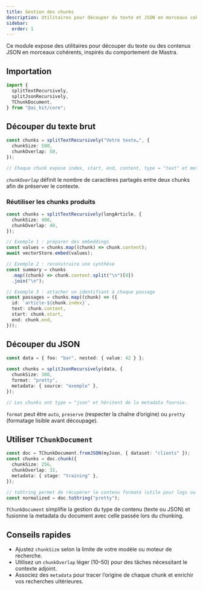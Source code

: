 ```yaml
---
title: Gestion des chunks
description: Utilitaires pour découper du texte et JSON en morceaux cohérents
sidebar:
  order: 1
---
```


Ce module expose des utilitaires pour découper du texte ou des contenus JSON en morceaux cohérents, inspirés du comportement de Mastra.

## Importation

```ts
import {
  splitTextRecursively,
  splitJsonRecursively,
  TChunkDocument,
} from "@ai_kit/core";
```

## Découper du texte brut

```ts
const chunks = splitTextRecursively("Votre texte…", {
  chunkSize: 500,
  chunkOverlap: 50,
});

// Chaque chunk expose index, start, end, content, type = "text" et metadata éventuelle.
```

*`chunkOverlap`* définit le nombre de caractères partagés entre deux chunks afin de préserver le contexte.

### Réutiliser les chunks produits

```ts
const chunks = splitTextRecursively(longArticle, {
  chunkSize: 400,
  chunkOverlap: 40,
});

// Exemple 1 : préparer des embeddings
const values = chunks.map((chunk) => chunk.content);
await vectorStore.embed(values);

// Exemple 2 : reconstruire une synthèse
const summary = chunks
  .map((chunk) => chunk.content.split("\n")[0])
  .join("\n");

// Exemple 3 : attacher un identifiant à chaque passage
const passages = chunks.map((chunk) => ({
  id: `article-${chunk.index}`,
  text: chunk.content,
  start: chunk.start,
  end: chunk.end,
}));
```

## Découper du JSON

```ts
const data = { foo: "bar", nested: { value: 42 } };

const chunks = splitJsonRecursively(data, {
  chunkSize: 300,
  format: "pretty",
  metadata: { source: "exemple" },
});

// Les chunks ont type = "json" et héritent de la metadata fournie.
```

`format` peut être `auto`, `preserve` (respecter la chaîne d’origine) ou `pretty` (formatage lisible avant découpage).

## Utiliser `TChunkDocument`

```ts
const doc = TChunkDocument.fromJSON(myJson, { dataset: "clients" });
const chunks = doc.chunk({
  chunkSize: 256,
  chunkOverlap: 32,
  metadata: { stage: "training" },
});

// toString permet de récupérer le contenu formaté (utile pour logs ou stockage)
const normalized = doc.toString("pretty");
```

`TChunkDocument` simplifie la gestion du type de contenu (texte ou JSON) et fusionne la metadata du document avec celle passée lors du chunking.

## Conseils rapides

- Ajustez `chunkSize` selon la limite de votre modèle ou moteur de recherche.
- Utilisez un `chunkOverlap` léger (10–50) pour des tâches nécessitant le contexte adjoint.
- Associez des `metadata` pour tracer l’origine de chaque chunk et enrichir vos recherches ultérieures.
